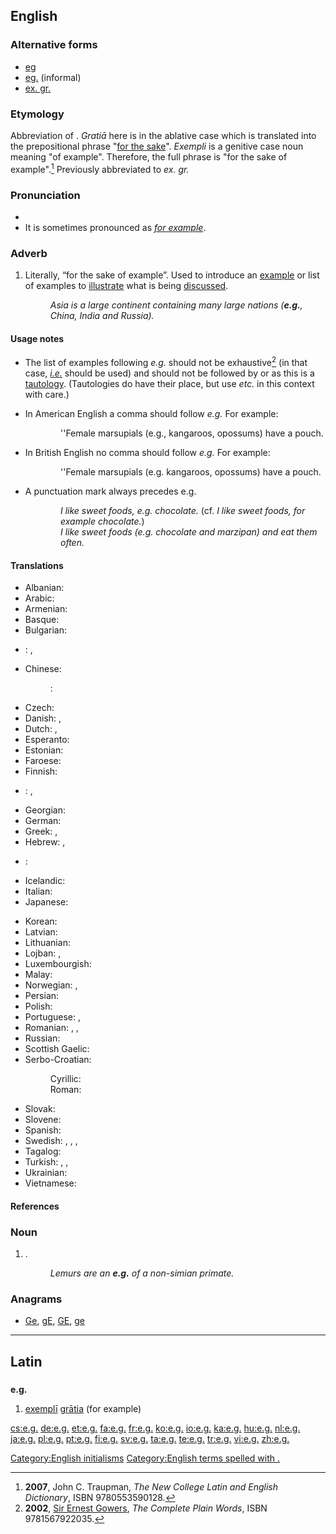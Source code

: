 {{also|Appendix:Variations of "eg"}}
==English==

===Alternative forms===
* [[eg]]
* [[eg.]] (informal)
* [[ex. gr.]]

===Etymology===
Abbreviation of {{etyl|la|en}} {{term/t|la|exemplī grātiā||for example}}. ''Gratiā'' here is in the ablative case which is translated into the prepositional phrase "[[for the sake of|for the sake]]". ''Exempli'' is a genitive case noun meaning "of example". Therefore, the full phrase is "for the sake of example".<ref>'''2007''', John C. Traupman, ''The New College Latin and English Dictionary'', ISBN 9780553590128.</ref> Previously abbreviated to ''ex. gr.''

===Pronunciation===
* {{IPA|/iːdʒiː/}}
* It is sometimes pronounced as ''[[for example]]''.

===Adverb===
{{en-adv|?}}

# Literally, “for the sake of example”.  Used to introduce an [[example]] or list of examples to [[illustrate]] what is being [[discuss]]ed.
#: ''Asia is a large continent containing many large nations ('''e.g.''', China, India and Russia).''

====Usage notes====
* The list of examples following ''e.g.'' should not be exhaustive<ref>'''2002''', [[w:Ernest Gowers|Sir Ernest Gowers]], ''The Complete Plain Words'', ISBN 9781567922035.</ref> (in that case, ''[[i.e.]]'' should be used) and should not be followed by {{term|et cetera}} or {{term|etc.}} as this is a [[tautology]].  (Tautologies do have their place, but use ''etc.'' in this context with care.)

* In American English a comma should follow ''e.g.'' For example:
:: ''Female marsupials (e.g., kangaroos, opossums) have a pouch.

* In British English no comma should follow ''e.g.'' For example:
:: ''Female marsupials (e.g. kangaroos, opossums) have a pouch.

* A punctuation mark always precedes e.g.
:: ''I like sweet foods, e.g. chocolate.''  (cf. ''I like sweet foods, for example chocolate.'')
:: ''I like sweet foods (e.g. chocolate and marzipan) and eat them often.''

====Translations====
{{trans-top|abbreviation for “for example”}}
* Albanian: {{qualifier|[[për shembull]]}} {{t|sq|p. sh.}}
* Arabic: {{t|ar|على سبيل المثال|sc=Arab}}
* Armenian: {{t|hy|օր.|tr=òr.}} {{qualifier|[[օրինակ]]}}
* Basque: {{t+|eu|adib.}} {{qualifier|[[adibidez]]}}
* Bulgarian: {{qualifier|[[например]]}} {{t|bg|напр.|sc=Cyrl}}
* {{ttbc|ca}}: {{t|ca|p. ex.}}, {{t|ca|per exemple}} <!-- was "[[p. ex.]] [[per exemple]]" -->
* Chinese:
*: {{ttbc|cmn}}: {{t+|cmn|例如|tr=li4 ru2|sc=Hani}}
* Czech: {{t+|cs|např.}}
* Danish: {{t+|da|f.eks.}}, {{t+|da|fx}} {{qualifier|{{t|da|for eksempel}}}}
* Dutch: {{t+|nl|bv.}}, {{t+|nl|bijv.}} {{qualifier|{{t+|nl|bijvoorbeeld}}}}
* Esperanto: {{qualifier|[[ekzemple]]}} {{t|eo|ekz.}}
* Estonian: {{qualifier|[[näiteks]]}} {{t+|et|nt}}
* Faroese: {{t|fo|t.d.}} {{qualifier|{{t|fo|til dømis}}}}
* Finnish: {{qualifier|[[esimerkiksi]]}} {{t+|fi|esim.}}
* {{ttbc|fr}}: {{t+|fr|par ex.}}, {{qualifier|[[par exemple]]}} {{t+|fr|p. ex.}} <!-- are both right? -->
* Georgian: {{t+|ka|მაგ.|tr=mag.|sc=Geor}}
* German: {{qualifier|[[zum Beispiel]]}} {{t+|de|z. B.}}
* Greek: {{t+|el|π.χ.|tr=p.ch.|sc=Grek}}, {{t|el|παραδείγματος χάριν|tr=paradeígmatos chárin|sc=Grek}}
* Hebrew: {{t|he|לדוגמה|tr=l'dugmá}}, {{t|he|למשל|tr=l'mashál}}
* {{ttbc|hu}}: {{qualifier|written out}} {{t|hu|[[pl.]][[például]]}} <!-- was "[[pl.]][[például]]" - assumed sum-of-parts; if an idiom, remove the wikilinks to the individual words. see [[User:Kephir/gadgets/xte#Translation_fixing]] -->
* Icelandic: {{t+|is|t.d.}} {{qualifier|{{t+|is|til dæmis}}}}
* Italian: {{qualifier|[[ad esempio]]}} {{t|it|ad es.}}
* Japanese: {{t|ja|例えば|tr=tatoeba|sc=Jpan}}
{{trans-mid}}
* Korean: {{t+|ko|예|tr=ye|sc=Kore}}
* Latvian: {{qualifier|[[piemēram]]}} {{t|lv|piem.}}
* Lithuanian: {{qualifier|[[pavyzdžiui]]}} {{t|lt|pvz.}}
* Lojban: {{t+|jbo|mu'u}}, {{t+|jbo|mu'a}}
* Luxembourgish: {{t|lb|z. B.}}
* Malay: {{t|ms|mis.}} {{qualifier|[[misalnya]]}}
* Norwegian: {{t+|no|f.eks.}} {{qualifier|{{t|no|for eksempel}}}}, {{t+|no|t.d.}} {{qualifier|{{t|no|til dømes}}}}
* Persian: {{t|fa|برای مثال|sc=Arab}}
* Polish: {{qualifier|[[na]] [[przykład]]}} {{t+|pl|np.}}
* Portuguese: {{t+|pt|p. ex.}}, {{qualifier|[[por exemplo]]}} {{t|pt|ex.}}
* Romanian: {{t|ro|de exemplu}}, {{t|ro|de ex.}}, {{t|ro|e.g.}}
* Russian: {{qualifier|[[например]]}} {{t|ru|напр.|sc=Cyrl}}
* Scottish Gaelic: {{t|gd|me}}
* Serbo-Croatian:
*: Cyrillic: {{t|sh|нпр.}} {{qualifier|[[на]] [[пример]]}}
*: Roman: {{t|sh|npr.}} {{qualifier|[[na]] [[primer]]}}
* Slovak: {{qualifier|[[napríklad]]}} {{t+|sk|napr.}}
* Slovene: {{qualifier|[[na]] [[primer]]}} {{t|sl|npr.}}
* Spanish: {{t+|es|por ejemplo}}
* Swedish: {{t+|sv|t.ex.}}, {{t+|sv|t ex}}, {{t|sv|tex.}} {{t|sv|t. ex.}} {{qualifier|{{t+|sv|till exempel}}}}, {{t+|sv|exempelvis}}
* Tagalog: {{t+|tl|halimbawa}}
* Turkish: {{t+|tr|örneğin}}, {{t+|tr|mesela}}, {{t|tr|örn.}}
* Ukrainian: {{t|uk|наприклад|tr=napryklad}}
* Vietnamese: {{qualifier|[[ví dụ]]}} {{t|vi|vd.}}
{{trans-bottom}}

====References====
<references/>

===Noun===
{{en-noun|?}}

# {{context|informal|lang=en}} {{abbreviation of|example}}.
#: ''Lemurs are an '''e.g.''' of a non-simian primate.''

===Anagrams===
* [[Ge#English|Ge]], [[gE#English|gE]], [[GE#English|GE]], [[ge#English|ge]]

[[Category:English initialisms]]
[[Category:English terms spelled with .]]

----

==Latin==

==={{abbreviation-old|la}}===
'''e.g.'''

# [[exemplum#Latin|exemplī]] [[gratia|grātia]] (for example)

[[cs:e.g.]]
[[de:e.g.]]
[[et:e.g.]]
[[fa:e.g.]]
[[fr:e.g.]]
[[ko:e.g.]]
[[io:e.g.]]
[[ka:e.g.]]
[[hu:e.g.]]
[[nl:e.g.]]
[[ja:e.g.]]
[[pl:e.g.]]
[[pt:e.g.]]
[[fi:e.g.]]
[[sv:e.g.]]
[[ta:e.g.]]
[[te:e.g.]]
[[tr:e.g.]]
[[vi:e.g.]]
[[zh:e.g.]]